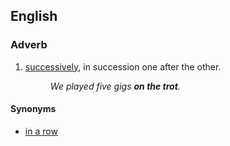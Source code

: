 ==English==

===Adverb===
{{en-adv|-|pos=[[on]] [[the]] [[trot]]}}

# {{idiom}} [[successively]], in succession one after the other.
#:''We played five gigs '''on the trot'''.''

====Synonyms====
*[[in a row]]